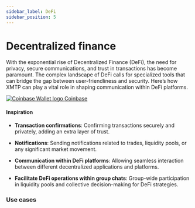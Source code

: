 ```yaml
---
sidebar_label: DeFi
sidebar_position: 5
---
```



# Decentralized finance

With the exponential rise of Decentralized Finance (DeFi), the need for privacy, secure communications, and trust in transactions has become paramount. The complex landscape of DeFi calls for specialized tools that can bridge the gap between user-friendliness and security. Here’s how XMTP can play a vital role in shaping communication within DeFi platforms.

<div class="chain-list ">
  <a href="https://www.coinbase.com/wallet" class="chain-item">
    <img alt="Coinbase Wallet logo" src={cb} />
    <span>Coinbase</span>
  </a>
</div>

#### Inspiration

- **Transaction confirmations**: Confirming transactions securely and privately, adding an extra layer of trust.

- **Notifications**: Sending notifications related to trades, liquidity pools, or any significant market movement.

- **Communication within DeFi platforms**: Allowing seamless interaction between different decentralized applications and platforms.

- **Facilitate DeFi operations within group chats**: Group-wide participation in liquidity pools and collective decision-making for DeFi strategies.

### Use cases


<Usecases />
